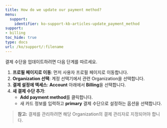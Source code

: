 ---
title: How do we update our payment method?
menu:
  support:
    identifier: ko-support-kb-articles-update_payment_method
support:
- billing
toc_hide: true
type: docs
url: /ko/support/:filename
---

결제 수단을 업데이트하려면 다음 단계를 따르세요.

1. **프로필 페이지로 이동**: 먼저 사용자 프로필 페이지로 이동합니다.
2. **Organization 선택**: 계정 선택기에서 관련 Organization을 선택합니다.
3. **결제 설정에 엑세스**: **Account** 아래에서 **Billing**을 선택합니다.
4. **새 결제 수단 추가**:
   - **Add payment method**를 클릭합니다.
   - 새 카드 정보를 입력하고 **primary** 결제 수단으로 설정하는 옵션을 선택합니다.

> **참고:** 결제를 관리하려면 해당 Organization의 결제 관리자로 지정되어야 합니다.

